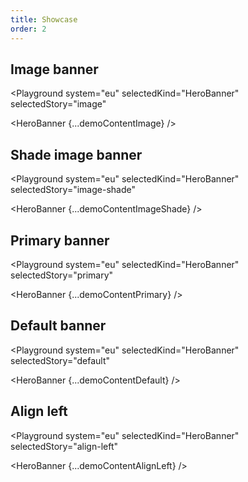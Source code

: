 ```yaml
---
title: Showcase
order: 2
---
```




## Image banner

<Playground
  system="eu"
  selectedKind="HeroBanner"
  selectedStory="image"
>
  <HeroBanner {...demoContentImage} />
</Playground>

## Shade image banner

<Playground
  system="eu"
  selectedKind="HeroBanner"
  selectedStory="image-shade"
>
  <HeroBanner {...demoContentImageShade} />
</Playground>

## Primary banner

<Playground
  system="eu"
  selectedKind="HeroBanner"
  selectedStory="primary"
>
  <HeroBanner {...demoContentPrimary} />
</Playground>

## Default banner

<Playground
  system="eu"
  selectedKind="HeroBanner"
  selectedStory="default"
>
  <HeroBanner {...demoContentDefault} />
</Playground>

## Align left

<Playground
  system="eu"
  selectedKind="HeroBanner"
  selectedStory="align-left"
>
  <HeroBanner {...demoContentAlignLeft} />
</Playground>

